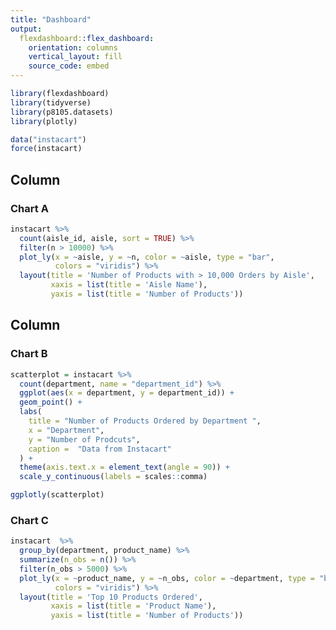 ```yaml
---
title: "Dashboard"
output: 
  flexdashboard::flex_dashboard:
    orientation: columns
    vertical_layout: fill
    source_code: embed
---
```


```r
library(flexdashboard)
library(tidyverse)
library(p8105.datasets)
library(plotly)

data("instacart")
force(instacart)

```

Column {data-width=600}
-----------------------------------------------------------------------


### Chart A

```r
instacart %>% 
  count(aisle_id, aisle, sort = TRUE) %>% 
  filter(n > 10000) %>% 
  plot_ly(x = ~aisle, y = ~n, color = ~aisle, type = "bar",
          colors = "viridis") %>% 
  layout(title = 'Number of Products with > 10,000 Orders by Aisle',
         xaxis = list(title = 'Aisle Name'), 
         yaxis = list(title = 'Number of Products'))
```

Column {data-width=400}
-----------------------------------------------------------------------

### Chart B

```r
scatterplot = instacart %>% 
  count(department, name = "department_id") %>% 
  ggplot(aes(x = department, y = department_id)) +
  geom_point() +
  labs(
    title = "Number of Products Ordered by Department ",
    x = "Department",
    y = "Number of Prodcuts",
    caption =  "Data from Instacart"
  ) +
  theme(axis.text.x = element_text(angle = 90)) +
  scale_y_continuous(labels = scales::comma)

ggplotly(scatterplot)
```

### Chart C

```r
instacart  %>% 
  group_by(department, product_name) %>% 
  summarize(n_obs = n()) %>% 
  filter(n_obs > 5000) %>% 
  plot_ly(x = ~product_name, y = ~n_obs, color = ~department, type = "bar",
          colors = "viridis") %>% 
  layout(title = 'Top 10 Products Ordered',
         xaxis = list(title = 'Product Name'), 
         yaxis = list(title = 'Number of Products'))
```

